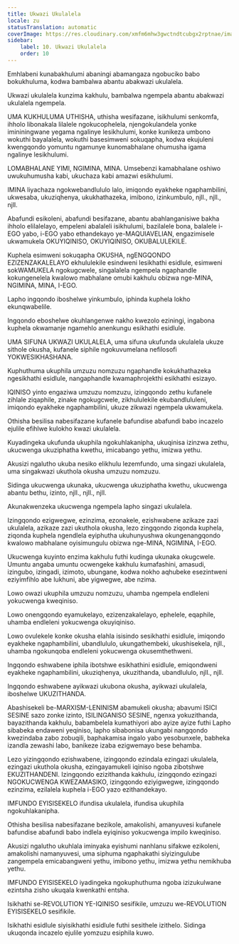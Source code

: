 ```yaml
---
title: Ukwazi Ukulalela
locale: zu
statusTranslation: automatic
coverImage: https://res.cloudinary.com/xmfm6mhw3gwctndtcubgx2rptnae/image/upload/v1740337243/small_cover_educacion_fundamental_a051170f1c.webp
sidebar:
    label: 10. Ukwazi Ukulalela
    order: 10
---
```

Emhlabeni kunabakhulumi abaningi abamangaza ngobuciko babo bokukhuluma, kodwa bambalwa abantu abakwazi ukulalela.

Ukwazi ukulalela kunzima kakhulu, bambalwa ngempela abantu abakwazi ukulalela ngempela.

UMA KUKHULUMA UTHISHA, uthisha wesifazane, isikhulumi senkomfa, ihholo libonakala lilalele ngokucophelela, njengokulandela yonke imininingwane yegama ngalinye lesikhulumi, konke kunikeza umbono wokuthi bayalalela, wokuthi basesimweni sokuqapha, kodwa ekujuleni kwengqondo yomuntu ngamunye kunomabhalane ohumusha igama ngalinye lesikhulumi.

LOMABHALANE YIMI, NGIMINA, MINA. Umsebenzi kamabhalane oshiwo uwukuhumusha kabi, ukuchaza kabi amazwi esikhulumi.

IMINA liyachaza ngokwebandlululo lalo, imiqondo eyakheke ngaphambilini, ukwesaba, ukuziqhenya, ukukhathazeka, imibono, izinkumbulo, njll., njll., njll.

Abafundi esikoleni, abafundi besifazane, abantu abahlanganisiwe bakha ihholo elilalelayo, empeleni abalaleli isikhulumi, bazilalele bona, balalele i-EGO yabo, i-EGO yabo ethandekayo ye-MAQUIAVELIAN, engazimisele ukwamukela OKUYIQINISO, OKUYIQINISO, OKUBALULEKILE.

Kuphela esimweni sokuqapha OKUSHA, ngENGQONDO EZIZENZAKALELAYO ekhululekile esindweni lesikhathi esidlule, esimweni sokWAMUKELA ngokugcwele, singalalela ngempela ngaphandle kokungenelela kwalowo mabhalane omubi kakhulu obizwa nge-MINA, NGIMINA, MINA, I-EGO.

Lapho ingqondo iboshelwe yinkumbulo, iphinda kuphela lokho ekunqwabelile.

Ingqondo eboshelwe okuhlangenwe nakho kwezolo eziningi, ingabona kuphela okwamanje ngamehlo anenkungu esikhathi esidlule.

UMA SIFUNA UKWAZI UKULALELA, uma sifuna ukufunda ukulalela ukuze sithole okusha, kufanele siphile ngokuvumelana nefilosofi YOKWESIKHASHANA.

Kuphuthuma ukuphila umzuzu nomzuzu ngaphandle kokukhathazeka ngesikhathi esidlule, nangaphandle kwamaphrojekthi esikhathi esizayo.

IQINISO yinto engaziwa umzuzu nomzuzu, izingqondo zethu kufanele zihlale ziqaphile, zinake ngokugcwele, zikhululekile ekubandlululeni, imiqondo eyakheke ngaphambilini, ukuze zikwazi ngempela ukwamukela.

Othisha besilisa nabesifazane kufanele bafundise abafundi babo incazelo ejulile efihlwe kulokho kwazi ukulalela.

Kuyadingeka ukufunda ukuphila ngokuhlakanipha, ukuqinisa izinzwa zethu, ukucwenga ukuziphatha kwethu, imicabango yethu, imizwa yethu.

Akusizi ngalutho ukuba nesiko elikhulu lezemfundo, uma singazi ukulalela, uma singakwazi ukuthola okusha umzuzu nomzuzu.

Sidinga ukucwenga ukunaka, ukucwenga ukuziphatha kwethu, ukucwenga abantu bethu, izinto, njll., njll., njll.

Akunakwenzeka ukucwenga ngempela lapho singazi ukulalela.

Izingqondo ezigwegwe, ezinzima, ezonakele, ezishwabene azikaze zazi ukulalela, azikaze zazi ukuthola okusha, lezo zingqondo ziqonda kuphela, ziqonda kuphela ngendlela eyiphutha ukuhunyushwa okungenangqondo kwalowo mabhalane oyisimungulu obizwa nge-MINA, NGIMINA, I-EGO.

Ukucwenga kuyinto enzima kakhulu futhi kudinga ukunaka okugcwele. Umuntu angaba umuntu ocwengeke kakhulu kumafashini, amasudi, izingubo, izingadi, izimoto, ubungane, kodwa nokho aqhubeke esezintweni eziyimfihlo abe lukhuni, abe yigwegwe, abe nzima.

Lowo owazi ukuphila umzuzu nomzuzu, uhamba ngempela endleleni yokucwenga kweqiniso.

Lowo onengqondo eyamukelayo, ezizenzakalelayo, ephelele, eqaphile, uhamba endleleni yokucwenga okuyiqiniso.

Lowo ovulekele konke okusha elahla isisindo sesikhathi esidlule, imiqondo eyakheke ngaphambilini, ubandlululo, ukungathembeki, ukushisekela, njll., uhamba ngokunqoba endleleni yokucwenga okusemthethweni.

Ingqondo eshwabene iphila ibotshwe esikhathini esidlule, emiqondweni eyakheke ngaphambilini, ukuziqhenya, ukuzithanda, ubandlululo, njll., njll.

Ingqondo eshwabene ayikwazi ukubona okusha, ayikwazi ukulalela, iboshelwe UKUZITHANDA.

Abashisekeli be-MARXISM-LENINISM abamukeli okusha; abavumi ISICI SESINE sazo zonke izinto, ISILINGANISO SESINE, ngenxa yokuzithanda, bayazithanda kakhulu, babambelela kumathiyori abo ayize ayize futhi Lapho sibabeka endaweni yeqiniso, lapho sibabonisa ukungabi nangqondo kwezindaba zabo zobuqili, baphakamisa ingalo yabo yesobunxele, babheka izandla zewashi labo, banikeze izaba ezigwemayo bese behamba.

Lezo yizingqondo ezishwabene, izingqondo ezindala ezingazi ukulalela, ezingazi ukuthola okusha, ezingayamukeli iqiniso ngoba zibotshwe EKUZITHANDENI. Izingqondo ezizithanda kakhulu, izingqondo ezingazi NGOKUCWENGA KWEZAMASIKO, izingqondo eziyigwegwe, izingqondo ezinzima, ezilalela kuphela i-EGO yazo ezithandekayo.

IMFUNDO EYISISEKELO ifundisa ukulalela, ifundisa ukuphila ngokuhlakanipha.

Othisha besilisa nabesifazane bezikole, amakolishi, amanyuvesi kufanele bafundise abafundi babo indlela eyiqiniso yokucwenga impilo kweqiniso.

Akusizi ngalutho ukuhlala iminyaka eyishumi nanhlanu sifakwe ezikoleni, amakolishi namanyuvesi, uma siphuma ngaphakathi siyizingulube zangempela emicabangweni yethu, imibono yethu, imizwa yethu nemikhuba yethu.

IMFUNDO EYISISEKELO iyadingeka ngokuphuthuma ngoba izizukulwane ezintsha zisho ukuqala kwenkathi entsha.

Isikhathi se-REVOLUTION YE-IQINISO sesifikile, umzuzu we-REVOLUTION EYISISEKELO sesifikile.

Isikhathi esidlule siyisikhathi esidlule futhi sesithele izithelo. Sidinga ukuqonda incazelo ejulile yomzuzu esiphila kuwo.

